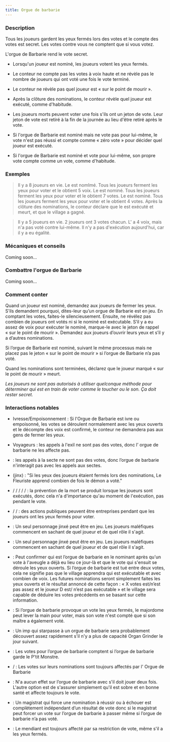 ```yaml
---
title: Orgue de barbarie
---
```



<Role ORGUE_DE_BARBARIE header />

### Description

Tous les joueurs gardent les yeux fermés lors des votes et le compte des votes est secret. Les votes contre vous ne comptent que si vous votez.

L'orgue de Barbarie rend le vote secret.

-   Lorsqu'un joueur est nominé, les joueurs votent les yeux fermés.

-   Le conteur ne compte pas les votes à voix haute et ne révèle pas le nombre de joueurs qui ont voté une fois le vote terminé.

-   Le conteur ne révèle pas quel joueur est « sur le point de mourir ».

-   Après la clôture des nominations, le conteur révèle quel joueur est exécuté, comme d'habitude.

-   Les joueurs morts peuvent voter une fois s'ils ont un jeton de vote. Leur jeton de vote est retiré à la fin de la journée au lieu d'être retiré après le vote.

-   Si l'orgue de Barbarie est nominé mais ne vote pas pour lui-même, le vote n'est pas réussi et compte comme « zéro vote » pour décider quel joueur est exécuté.

-   Si l'orgue de Barbarie est nominé et vote pour lui-même, son propre vote compte comme un vote, comme d'habitude.

### Exemples

> Il y a 8 joueurs en vie. Le <Role NOBLE /> est nomImé. Tous les joueurs ferment les yeux pour voter et le <Role NOBLE /> obtient 5 voix. Le <Role IMP /> est nominé. Tous les joueurs ferment les yeux pour voter et le <Role IMP /> obtient 7 votes. Le <Role PIXIE /> est nominé. Tous les joueurs ferment les yeux pour voter et le <Role PIXIE /> obtient 4 votes. Après la clôture des nominations, le conteur déclare que le <Role IMP /> est exécuté et meurt, et que le village a gagné.

> Il y a 5 joueurs en vie. 2 joueurs ont 3 votes chacun. L'<Role ORGUE_DE_BARBARIE /> a 4 voix, mais n'a pas voté contre lui-même. Il n'y a pas d'exécution aujourd'hui, car il y a eu égalité.

### Mécaniques et conseils

Coming soon...

### Combattre l'orgue de Barbarie

Coming soon...

### Comment conter

Quand un joueur est nominé, demandez aux joueurs de fermer les yeux. S’ils demandent pourquoi, dites-leur qu’un orgue de Barbarie est en jeu. En comptant les votes, faites-le silencieusement. Ensuite, ne révélez pas combien de joueurs ont votés ni si le nominé est exécutable. S’il y a eu assez de voix pour exécuter le nominé, marque-le avec le jeton de rappel « sur le point de mourir ». Demandez aux joueurs d’ouvrir leurs yeux et s’il y a d’autres nominations.

Si l’orgue de Barbarie est nominé, suivant le même processus mais ne placez pas le jeton « sur le point de mourir » si l’orgue de Barbarie n’a pas voté.

Quand les nominations sont terminées, déclarez que le joueur marqué « sur le point de mourir » meurt.

_Les joueurs ne sont pas autorisés à utiliser quelconque méthode pour déterminer qui est en train de voter comme le toucher ou le son. Ça doit rester secret._

### Interactions notables

- Ivresse/Empoisonnement : Si l'Orgue de Barbarie est ivre ou empoisonné, les votes se déroulent normalement avec les yeux ouverts et le décompte des voix est confirmé, le conteur ne demandera pas aux gens de fermer les yeux.

- Voyageurs : les appels à l'exil ne sont pas des votes, donc l’ orgue de barbarie ne les affecte pas.

- <Role CHEF_DE_SECTE /> : les appels à la secte ne sont pas des votes, donc l’orgue de barbarie n'interagit pas avec les appels aux sectes.

- <Role FLEURISTE />  (jinx) : "Si les yeux des joueurs étaient fermés lors des nominations, Le Fleuriste apprend combien de fois le démon a voté."

- <Role FOU /> / <Role HERBORISTE /> / <Role MARIN /> / <Role PACIFISTE /> / <Role AVOCAT_DU_DIABLE /> / <Role SANGSUE /> : la prévention de la mort se produit lorsque les joueurs sont exécutés, donc cela n'a d'importance qu'au moment de l'exécution, pas pendant le vote.

- <Role MERCENAIRE /> / <Role DEMOISELLE /> / <Fabled PRECHEUR_DE_L_APOCALYPSE /> : des actions publiques peuvent être entreprises pendant que les joueurs ont les yeux fermés pour voter.

- <Role MENESTREL /> : Un seul personnage jinxé peut être en jeu. Les joueurs maléfiques commencent en sachant de quel joueur et de quel rôle il s'agit.

- <Role PREDICATEUR /> : Un seul personnage jinxé peut être en jeu. Les joueurs maléfiques commencent en sachant de quel joueur et de quel rôle il s'agit.

- <Role GOLEM />: Peut confirmer qui est l’orgue de barbarie en le nominant après qu'un vote à l'aveugle a déjà eu lieu ce jour-là et que le vote qui s'ensuit se déroule les yeux ouverts. Si l’orgue de barbarie est tué entre deux votes, cela ne signifie pas que le village apprendra qui est exécutable et avec combien de voix. Les futures nominations seront simplement faites les yeux ouverts et le résultat annoncé de cette façon : « X votes est/n’est pas assez et le joueur D est/ n’est pas exécutable » et le  village sera capable de déduire les votes précédents en se basant sur cette information.

- <Role MAJORDOME />: Si l’orgue de barbarie provoque un vote les yeux fermés, le majordome peut lever la main pour voter, mais son vote n'est compté que si son maître a également voté.

- <Role IMP /> : Un imp qui starpasse à un orgue de barbarie sera probablement découvert assez rapidement s'il n'y a plus de capacité Organ Grinder le jour suivant.

- <Role PTIT_MONSTRE /> : Les votes pour l’orgue de barbarie comptent si l’orgue de barbarie garde le  P'tit Monstre.

- <Role ARCHEVEQUE /> / <Role BOUCHER /> : Les votes sur leurs nominations sont toujours affectés par l' Orgue de Barbarie

- <Role BARISTA /> : N'a aucun effet sur l’orgue de barbarie avec s'il doit jouer deux fois. L'autre option est de s'assurer simplement qu'il est sobre et en bonne santé et affecte toujours le vote.

- <Role MAGISTRAT /> : Un magistrat qui force une nomination à réussir ou à échouer est complètement indépendant d’un résultat de vote donc si le magistrat peut forcer un vote sur l’orgue de barbarie à passer même si l’orgue de barbarie n’a pas voté. 

- <Role MENDIANT /> : Le mendiant est toujours affecté par sa restriction de vote, même s'il a les yeux fermés.

